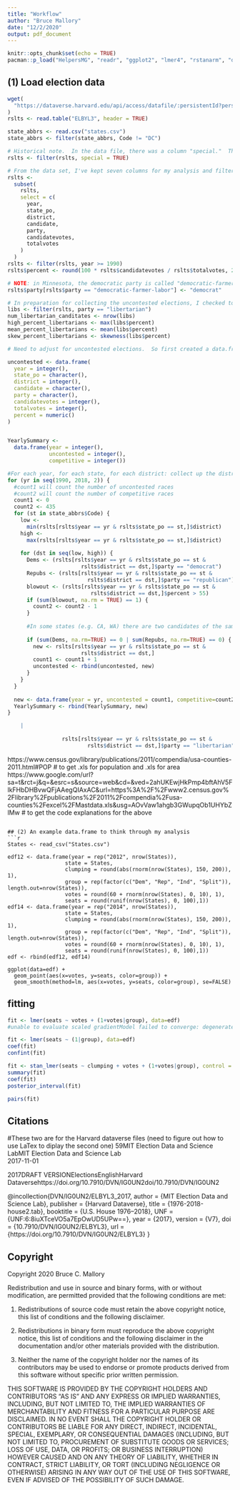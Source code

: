```yaml
---
title: "Workflow"
author: "Bruce Mallory"
date: "12/2/2020"
output: pdf_document
---
```


```r
knitr::opts_chunk$set(echo = TRUE)
pacman::p_load("HelpersMG", "readr", "ggplot2", "lmer4", "rstanarm", "dplyr", "stringr", "e1071")
```

## (1) Load election data
```r
wget(
  "https://dataverse.harvard.edu/api/access/datafile/:persistentId?persistentId=doi:10.7910/DVN/IG0UN2/ELBYL3"
)
rslts <- read.table("ELBYL3", header = TRUE)

state_abbrs <- read.csv("states.csv")
state_abbrs <- filter(state_abbrs, Code != "DC")

# Historical note.  In the data file, there was a column "special."  There were two sets of elections where special="TRUE."  Both is Texas.  One in 1996, the other 2006.  In the first the US District Court found that the redrawn districts were unconstitutional and ordered a special election to redo the primary election - then held a general election in December.  And again in 2006, the US Supreme Court found that numerous redrawn districts were unconstitutional and again ordered a new district map and a special election for the primaries with a December general election.  Since these special elections were "redoing" the primary elections in those districts, I've removed them from the data set, thus keeping only the general elections in the data set.  These were the only cases in the data file where there where special elections
rslts <- filter(rslts, special = TRUE)

# From the data set, I've kept seven columns for my analysis and filtered out for years
rslts <-
  subset(
    rslts,
    select = c(
      year,
      state_po,
      district,
      candidate,
      party,
      candidatevotes,
      totalvotes
    )
  )
rslts <- filter(rslts, year >= 1990)
rslts$percent <- round(100 * rslts$candidatevotes / rslts$totalvotes, 2)

# NOTE: in Minnesota, the democratic party is called "democratic-farmer-labor," so I've changed it's name in the data.frame to "democrat."
rslts$party[rslts$party == "democratic-farmer-labor"] <- "democrat"

# In preparation for collecting the uncontested elections, I checked to see whether or not I should include the "libertarian" party.  They ran candidates in 2,018 elections between 1990 and 2018.  But never got higher than 31% of the vote and their mean vote percentage was 3.4% (with a distribution of results that was heavily skewed right with "skewness" = 3.4).  As such I have not included the "libertarian" party as a major party, and have confined my analysis to Democrats and Republicans.
libs <- filter(rslts, party == "libertarian")
num_libertarian_canditates <- nrow(libs)
high_percent_libertarians <- max(libs$percent)
mean_percent_libertarians <- mean(libs$percent)
skew_percent_libertarians <- skewness(libs$percent)

# Need to adjust for uncontested elections.  So first created a data.frame of the districts/years where there was not both a democrat and republican running

uncontested <- data.frame(
  year = integer(),
  state_po = character(),
  district = integer(),
  candidate = character(),
  party = character(),
  candidatevotes = integer(),
  totalvotes = integer(),
  percent = numeric()
)


YearlySummary <-
  data.frame(year = integer(),
             uncontested = integer(),
             competitive = integer())

#For each year, for each state, for each district: collect up the districts where there was not both a Democrat and a Republican
for (yr in seq(1990, 2018, 2)) {
  #count1 will count the number of uncontested races
  #count2 will count the number of competitive races
  count1 <- 0
  count2 <- 435
  for (st in state_abbrs$Code) {
    low <-
      min(rslts[rslts$year == yr & rslts$state_po == st,]$district)
    high <-
      max(rslts[rslts$year == yr & rslts$state_po == st,]$district)
    
    for (dst in seq(low, high)) {
      Dems <- (rslts[rslts$year == yr & rslts$state_po == st &
                       rslts$district == dst,]$party == "democrat")
      Repubs <- (rslts[rslts$year == yr & rslts$state_po == st &
                         rslts$district == dst,]$party == "republican")
      blowout <- (rslts[rslts$year == yr & rslts$state_po == st &
                          rslts$district == dst,]$percent > 55)
      if (sum(blowout, na.rm = TRUE) == 1) {
        count2 <- count2 - 1
      }
      
      #In some states (e.g. CA, WA) there are two candidates of the same party and none from the other party on the ballot (should count as uncontested).  And in other states(e.g. LA) there are several candidates from each party (should count as contested)
      
      if (sum(Dems, na.rm=TRUE) == 0 | sum(Repubs, na.rm=TRUE) == 0) {
        new <- rslts[rslts$year == yr & rslts$state_po == st &
                       rslts$district == dst,]
        count1 <- count1 + 1
        uncontested <- rbind(uncontested, new)
      }
    }
  }
  
  new <- data.frame(year = yr, uncontested = count1, competitive=count2)
  YearlySummary <- rbind(YearlySummary, new)
}

```

```r
    |
                 
                 rslts[rslts$year == yr & rslts$state_po == st &
                         rslts$district == dst,]$party == "libertarian")
```


https://www.census.gov/library/publications/2011/compendia/usa-counties-2011.html#POP
# to get .xls for population and .xls for area
https://www.google.com/url?sa=t&rct=j&q=&esrc=s&source=web&cd=&ved=2ahUKEwjHkPmp4bftAhV5FlkFHbDHBvwQFjAAegQIAxAC&url=https%3A%2F%2Fwww2.census.gov%2Flibrary%2Fpublications%2F2011%2Fcompendia%2Fusa-counties%2Fexcel%2FMastdata.xls&usg=AOvVaw1ahgb3GWupqOb1UHYbZlMw
# to get the code explanations for the above



```

## (2) An example data.frame to think through my analysis
```r
States <- read_csv("States.csv")

edf12 <- data.frame(year = rep("2012", nrow(States)),
                  state = States,
                  clumping = round(abs(rnorm(nrow(States), 150, 200)), 1),
                  group = rep(factor(c("Dem", "Rep", "Ind", "Split")), length.out=nrow(States)),
                  votes = round(60 + rnorm(nrow(States), 0, 10), 1),
                  seats = round(runif(nrow(States), 0, 100),1))
edf14 <- data.frame(year = rep("2014", nrow(States)),
                  state = States,
                  clumping = round(abs(rnorm(nrow(States), 150, 200)), 1),
                  group = rep(factor(c("Dem", "Rep", "Ind", "Split")), length.out=nrow(States)),
                  votes = round(60 + rnorm(nrow(States), 0, 10), 1),
                  seats = round(runif(nrow(States), 0, 100),1))
edf <- rbind(edf12, edf14)

ggplot(data=edf) +
  geom_point(aes(x=votes, y=seats, color=group)) +
  geom_smooth(method=lm, aes(x=votes, y=seats, color=group), se=FALSE)

```
## fitting
```r
fit <- lmer(seats ~ votes + (1+votes|group), data=edf)
#unable to evaluate scaled gradientModel failed to converge: degenerate  Hessian with 1 negative eigenvalues

fit <- lmer(seats ~ (1|group), data=edf)
coef(fit)
confint(fit)

fit <- stan_lmer(seats ~ clumping + votes + (1+votes|group), control = list(adapt_delta = 0.99), data = edf)
summary(fit)
coef(fit)
posterior_interval(fit)

pairs(fit)
```
## Citations 
#These two are for the Harvard dataverse files (need to figure out how to use LaTex to diplay the second one)
<?xml version='1.0' encoding='UTF-8'?><xml><records><record><ref-type name="Dataset">59</ref-type><contributors><authors><author>MIT Election Data and Science Lab</author></authors><secondary-authors><author>MIT Election Data and Science Lab</author></secondary-authors></contributors><titles><title>U.S. House 1976–2018</title></titles><section>2017-11-01</section><dates><year>2017</year></dates><edition>DRAFT VERSION</edition><keywords><keyword>Elections</keyword></keywords><language>English</language><publisher>Harvard Dataverse</publisher><urls><related-urls><url>https://doi.org/10.7910/DVN/IG0UN2</url></related-urls></urls><electronic-resource-num>doi/10.7910/DVN/IG0UN2</electronic-resource-num></record></records></xml>

@incollection{DVN/IG0UN2/ELBYL3_2017,
author = {MIT Election Data and Science Lab},
publisher = {Harvard Dataverse},
title = {1976-2018-house2.tab},
booktitle = {U.S. House 1976–2018},
UNF = {UNF:6:8iuXTceVO5a7EpOwUD5UPw==},
year = {2017},
version = {V7},
doi = {10.7910/DVN/IG0UN2/ELBYL3},
url = {https://doi.org/10.7910/DVN/IG0UN2/ELBYL3}
}

## Copyright
Copyright 2020 Bruce C. Mallory

Redistribution and use in source and binary forms, with or without modification, are permitted provided that the following conditions are met:

1. Redistributions of source code must retain the above copyright notice, this list of conditions and the following disclaimer.

2. Redistributions in binary form must reproduce the above copyright notice, this list of conditions and the following disclaimer in the documentation and/or other materials provided with the distribution.

3. Neither the name of the copyright holder nor the names of its contributors may be used to endorse or promote products derived from this software without specific prior written permission.

THIS SOFTWARE IS PROVIDED BY THE COPYRIGHT HOLDERS AND CONTRIBUTORS "AS IS" AND ANY EXPRESS OR IMPLIED WARRANTIES, INCLUDING, BUT NOT LIMITED TO, THE IMPLIED WARRANTIES OF MERCHANTABILITY AND FITNESS FOR A PARTICULAR PURPOSE ARE DISCLAIMED. IN NO EVENT SHALL THE COPYRIGHT HOLDER OR CONTRIBUTORS BE LIABLE FOR ANY DIRECT, INDIRECT, INCIDENTAL, SPECIAL, EXEMPLARY, OR CONSEQUENTIAL DAMAGES (INCLUDING, BUT NOT LIMITED TO, PROCUREMENT OF SUBSTITUTE GOODS OR SERVICES; LOSS OF USE, DATA, OR PROFITS; OR BUSINESS INTERRUPTION) HOWEVER CAUSED AND ON ANY THEORY OF LIABILITY, WHETHER IN CONTRACT, STRICT LIABILITY, OR TORT (INCLUDING NEGLIGENCE OR OTHERWISE) ARISING IN ANY WAY OUT OF THE USE OF THIS SOFTWARE, EVEN IF ADVISED OF THE POSSIBILITY OF SUCH DAMAGE.